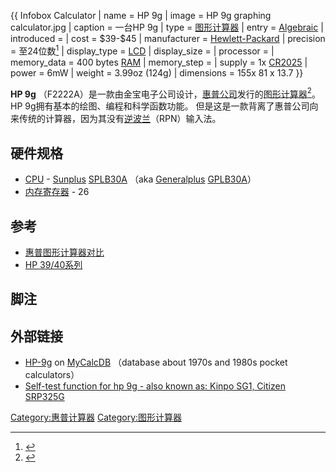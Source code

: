 {{expand|time=2015-09-06T13:03:44+00:00}}
{{ Infobox Calculator
| name         = HP 9g
| image        = HP 9g graphing calculator.jpg
| caption      = 一台HP 9g
| type         = [[图形计算器|图形计算器]]
| entry        = [[Algebraic|Algebraic]]
| introduced   = 
| cost         = $39-$45
| manufacturer = [[Hewlett-Packard|Hewlett-Packard]]
| precision    = 至24位数<ref>{{cite web |url=http://www.calculatorsinc.com/hp-9g.aspx |title=存档副本 |accessdate=2010-04-28 |deadurl=yes |archiveurl=https://web.archive.org/web/20100417012322/http://www.calculatorsinc.com/hp-9g.aspx |archivedate=2010-04-17 }}</ref>
| display_type = [[Liquid_crystal_display|LCD]]
| display_size = 
| processor    = 
| memory_data  = 400 bytes [[随机存取存储器|RAM]]
| memory_step  = 
| supply       = 1x [[CR2025|CR2025]]
| power        = 6mW
| weight       = 3.99oz (124g)
| dimensions   = 155x 81 x 13.7
}}

'''HP 9g''' （F2222A）是一款由金宝电子公司设计，[[惠普|惠普公司]]发行的[[图形计算器|图形计算器]]<ref>{{cite web |url=http://www.kinpo.com.tw/English/product_consumer_1.html |title=產品訊息 |publisher=Kinpo.com.tw |date= |accessdate=2014-03-10 |archive-date=2013-10-20 |archive-url=https://web.archive.org/web/20131020152433/http://www.kinpo.com.tw/English/product_consumer_1.html |dead-url=no }}</ref>。HP 9g拥有基本的绘图、编程和科学函数功能。 但是这是一款背离了惠普公司向来传统的计算器，因为其没有[[逆波兰表示法|逆波兰]]（RPN）输入法。

==硬件规格==
*[[CPU|CPU]] - [[Sunplus|Sunplus]] [[Sunplus_SPLB30A|SPLB30A]] （aka [[Generalplus|Generalplus]] [[Generalplus_GPLB30A|GPLB30A]]）
*[[内存|内存寄存器]] - 26

==参考==
*[[惠普图形计算器对比|惠普图形计算器对比]]
*[[HP_39/40系列|HP 39/40系列]]

==脚注==
{{Reflist}}

==外部链接==
* [http://mycalcdb.free.fr/main.php?l=0&id=874 HP-9g]{{Wayback|url=http://mycalcdb.free.fr/main.php?l=0&id=874 |date=20160113025236 }} on [http://mycalcdb.free.fr MyCalcDB]{{Wayback|url=http://mycalcdb.free.fr/ |date=20200916114527 }} （database about 1970s and 1980s pocket calculators）
* [http://www.rskey.org/~mwsebastian/selftest/kinpo_test.htm Self-test function for hp 9g - also known as: Kinpo SG1, Citizen SRP325G]{{Wayback|url=http://www.rskey.org/~mwsebastian/selftest/kinpo_test.htm |date=20150924092437 }}
{{electronics-stub}}
{{模板:惠普计算器}}
[[Category:惠普计算器|Category:惠普计算器]]
[[Category:图形计算器|Category:图形计算器]]